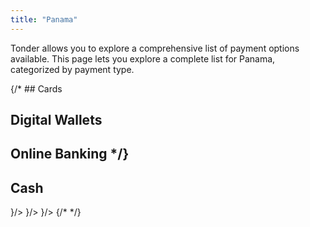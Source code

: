 ```yaml
---
title: "Panama"
---
```


Tonder allows you to explore a comprehensive list of payment options available. This page lets you explore a complete list for Panama, categorized by payment type. 

{/* ## Cards

## Digital Wallets

## Online Banking */}

## Cash

<CardGroup cols={4}>
  <Card title="WU" icon={
    <svg xmlns="http://www.w3.org/2000/svg" width="48" height="32" viewBox="0 0 48 32" fill="none"><path d="M0 3C0 1.34315 1.34315 0 3 0H45C46.6569 0 48 1.34315 48 3V29C48 30.6569 46.6569 32 45 32H3C1.34315 32 0 30.6569 0 29V3Z" fill="black"/><path fill-rule="evenodd" clip-rule="evenodd" d="M45 1H3C1.89543 1 1 1.89543 1 3V29C1 30.1046 1.89543 31 3 31H45C46.1046 31 47 30.1046 47 29V3C47 1.89543 46.1046 1 45 1ZM3 0C1.34315 0 0 1.34315 0 3V29C0 30.6569 1.34315 32 3 32H45C46.6569 32 48 30.6569 48 29V3C48 1.34315 46.6569 0 45 0H3Z" fill="white" fill-opacity="0.1"/><path d="M21.9841 10.005C22.7719 12.4406 23.5488 14.8435 24.3257 17.2461C24.3453 17.2478 24.3645 17.249 24.3841 17.2507C25.0233 14.8486 25.6621 12.4465 26.3056 10.027H28.8781C28.8524 10.1438 28.835 10.245 28.8076 10.3432C27.7766 14.024 26.7448 17.7049 25.713 21.3853C25.6561 21.5888 25.5144 21.6908 25.2878 21.6913C24.7104 21.6918 24.1331 21.6918 23.5558 21.6913C23.2224 21.6913 23.2216 21.6905 23.124 21.3862C22.3859 19.0806 21.6482 16.7749 20.9096 14.4693C20.8748 14.3597 20.8351 14.2518 20.7724 14.0698C20.7135 14.2382 20.6752 14.3407 20.6421 14.4448C19.9062 16.7411 19.1711 19.0374 18.4356 21.3333C18.4208 21.3794 18.4068 21.426 18.3907 21.4712C18.314 21.6854 18.314 21.6892 18.0739 21.6901C17.467 21.6926 16.8596 21.6913 16.2526 21.6909C15.9332 21.6905 15.9315 21.6897 15.8483 21.3946C15.4639 20.0351 15.0814 18.6746 14.6971 17.3151C14.0518 15.0336 13.4056 12.7525 12.7607 10.4706C12.7219 10.3335 12.6927 10.1934 12.6596 10.0562C12.8984 9.99442 14.7899 9.97791 15.2531 10.0329C15.9045 12.4088 16.5602 14.8012 17.216 17.1936C17.2339 17.1948 17.2513 17.1957 17.2692 17.197C17.3105 17.0734 17.3528 16.9498 17.3925 16.8257C18.0866 14.6585 18.7802 12.4913 19.4739 10.3242C19.4857 10.2873 19.5001 10.2509 19.5079 10.2133C19.5397 10.0537 19.6343 9.99823 19.8038 10.0016C20.3014 10.0113 20.7989 10.005 21.2965 10.005C21.5144 10.005 21.7318 10.005 21.9841 10.005Z" fill="#FFDD00"/><path d="M30.3709 10.0181H31.4441C31.452 10.1493 31.465 10.2704 31.4655 10.3915C31.4668 12.6251 31.4646 14.8583 31.4694 17.092C31.4698 17.3324 31.4868 17.5771 31.5365 17.812C31.7313 18.7352 32.3452 19.3015 33.3147 19.4467C33.7683 19.5144 34.2266 19.5127 34.6802 19.4154C35.5987 19.2181 36.1852 18.6188 36.3216 17.7189C36.3547 17.5 36.3708 17.2765 36.3713 17.0552C36.3748 14.841 36.3735 12.6268 36.3735 10.413C36.3735 10.2903 36.3735 10.168 36.3735 10.0257H38.9721C38.9821 10.1248 39.0009 10.2255 39.0004 10.3267C38.9987 12.6666 38.9969 15.0061 38.9904 17.346C38.9887 18.041 38.8453 18.7119 38.5468 19.343C37.8283 20.8604 36.5634 21.666 34.9007 21.9203C33.9861 22.0604 33.0724 22.0249 32.1835 21.7561C30.3064 21.1885 29.2197 19.9373 28.9252 18.0647C28.8267 17.4391 28.8747 16.7927 28.8424 16.1561C28.8176 15.6672 28.8977 15.1991 29.0337 14.7292C29.459 13.2604 29.8651 11.7866 30.279 10.3148C30.3051 10.2226 30.3361 10.1316 30.3709 10.0194V10.0181Z" fill="#FFDD00"/><path d="M8 10.0071H8.74944C8.87973 10.0071 8.90805 10.0998 8.9355 10.1967C9.03049 10.532 9.12765 10.8668 9.22264 11.202C10.1743 14.5637 11.1259 17.9258 12.0766 21.288C12.1102 21.4061 12.1359 21.5263 12.176 21.6888C11.8958 21.6888 11.6596 21.6892 11.423 21.6888C11.2936 21.6888 11.264 21.5957 11.2366 21.4988C11.1603 21.2287 11.0823 20.9591 11.0061 20.689C10.034 17.252 9.06142 13.8158 8.08976 10.3788C8.05882 10.27 8.03617 10.1586 8 10.0071Z" fill="white"/><path d="M10.3268 10.0211H11.2091C12.3032 13.889 13.3982 17.7586 14.4975 21.6452C14.2143 21.7239 13.9577 21.6935 13.7062 21.6761C13.6522 21.6723 13.5838 21.5614 13.5616 21.4882C13.4208 21.0251 13.2906 20.5591 13.159 20.0935C12.2448 16.8617 11.3315 13.63 10.4187 10.3978C10.3878 10.2878 10.3642 10.176 10.3268 10.0211Z" fill="white"/></svg>
  }/>
  <Card title="AMPM" icon={
    <svg xmlns="http://www.w3.org/2000/svg" width="48" height="32" viewBox="0 0 150 100" fill="none"><rect width="150" height="100" rx="7" fill="#FF7515"/><path fill-rule="evenodd" clip-rule="evenodd" d="M23.9473 34.1472C23.9473 34.2283 24.0301 34.5676 24.1312 34.9013C24.2604 35.3271 24.3167 35.9413 24.32 36.9603C24.3245 38.2874 24.3003 38.466 24.04 39.0341C23.706 39.7629 23.1785 40.2365 22.3631 40.54C21.4408 40.8833 19.3413 40.82 17.3229 40.3881C16.4656 40.2047 15.7521 40.0659 15.7373 40.0798C15.7225 40.0936 16.0333 40.4647 16.428 40.9045C18.0227 42.6811 18.8233 44.0359 18.9086 45.1025C18.9468 45.5791 18.9159 45.8923 18.8118 46.0842C18.2312 47.1543 16.0808 47.9266 13.0253 48.1623C12.4497 48.2067 11.9884 48.287 12.0002 48.3408C12.012 48.3945 12.4629 48.6466 13.0022 48.9007C15.118 49.8976 16.323 50.8262 16.7809 51.8127C17.1001 52.5007 17.1333 53.5799 16.8601 54.395C16.5605 55.2888 15.6362 56.6387 14.6787 57.5806C14.1062 58.1438 14.1499 58.2625 14.8367 58.0106C16.0978 57.5481 18.2869 57.4712 19.1086 57.8604C20.6758 58.6028 21.068 59.9365 20.3909 62.2228C20.2108 62.8314 19.986 63.4789 19.8914 63.6617C19.7938 63.85 19.7659 64.0097 19.8268 64.0304C19.8859 64.0504 20.3988 63.8925 20.9666 63.6794C22.7514 63.0096 24.5916 62.8655 25.3816 63.3338C25.8894 63.6347 26.4873 65.2333 26.5057 66.3399C26.5089 66.5242 26.5559 66.7456 26.6103 66.8318C26.7241 67.0121 26.6744 67.0448 28.3058 65.7138C29.5393 64.7073 31.386 63.2848 32.8504 62.2131C33.0973 62.0324 33.2994 61.8439 33.2994 61.7942C33.2994 61.7446 33.073 61.704 32.7965 61.704C32.0462 61.704 30.2387 61.2814 29.2913 60.8843C26.0095 59.5093 23.6806 56.9527 22.5881 53.526C22.227 52.393 22.2217 52.346 22.2268 50.3096C22.232 48.279 22.2384 48.2235 22.599 47.1259C23.2066 45.2771 23.9948 43.9873 25.3311 42.6558C26.2905 41.6998 27.192 41.034 28.2477 40.5017C29.6965 39.7711 31.5751 39.2503 32.7617 39.2503C33.5352 39.2503 33.413 39.0287 32.5125 38.7981C29.521 38.0324 26.482 36.4422 24.7987 34.7616C24.3789 34.3427 24.0158 34 23.9915 34C23.9671 34 23.9473 34.0662 23.9473 34.1472ZM121.299 38.3456C121.171 38.4019 121.004 38.5989 120.928 38.7832C120.737 39.2459 120.905 39.5176 121.6 39.8709C123.913 41.0471 125.947 43.3434 126.988 45.9546C128.449 49.618 127.584 54.1521 124.827 57.2894C124.001 58.2291 122.379 59.4775 121.451 59.8869C120.872 60.1426 120.903 61.0157 121.503 61.3267C121.801 61.4817 122.071 61.5006 123.143 61.4426C125.836 61.2964 128.169 60.5131 130.308 59.036C130.992 58.5642 132.544 57.0825 132.939 56.5248C134.244 54.6832 134.832 53.2918 135.174 51.2312C135.414 49.7832 135.415 49.7272 135.229 48.6619C134.922 46.9002 134.741 46.2968 134.159 45.1024C132.966 42.6504 131.083 40.7764 128.583 39.5534C126.755 38.6587 125.442 38.347 123.258 38.289C122.308 38.2638 121.427 38.2893 121.299 38.3456ZM133.055 38.9152C133.055 39.0627 133.129 39.1386 133.273 39.1386C133.471 39.1386 133.495 39.2306 133.524 40.1161C133.555 41.0757 133.561 41.0936 133.834 41.0936C134.108 41.0936 134.113 41.0772 134.145 40.09C134.169 39.3529 134.221 39.0621 134.34 38.9952C134.682 38.8034 134.475 38.6918 133.779 38.6918C133.129 38.6918 133.055 38.7147 133.055 38.9152ZM135.009 38.8314C134.902 39.1785 134.839 41.0263 134.933 41.0843C135.056 41.1609 135.17 40.8959 135.17 40.5324C135.17 40.0812 135.344 40.1339 135.6 40.6628C135.801 41.0777 135.874 41.1466 136.003 41.0394C136.09 40.9672 136.22 40.7237 136.291 40.4981C136.484 39.8935 136.618 39.8108 136.618 40.2966C136.618 40.7565 136.796 41.1901 136.947 41.0967C137.037 41.0404 137.01 40.199 136.883 39.1599C136.833 38.7431 136.792 38.683 136.582 38.713C136.388 38.7407 136.285 38.9139 136.068 39.5822L135.796 40.4168L135.573 39.5543C135.435 39.0201 135.293 38.6918 135.201 38.6918C135.119 38.6918 135.033 38.7547 135.009 38.8314ZM97.999 42.1791C97.1173 42.6078 97.1496 42.316 97.1496 49.8627V56.5095L97.428 57.0122C97.9362 57.93 99.1461 58.2663 100.208 57.785C101.344 57.2698 101.477 56.6497 101.314 52.6386C101.157 48.7763 101.243 47.8664 101.889 46.6218C102.271 45.8848 102.414 45.7175 102.875 45.4655C103.333 45.2155 103.552 45.1709 104.323 45.1709C105.505 45.1709 105.8 45.3235 106.165 46.1253L106.446 46.7415V51.1379C106.446 55.9959 106.477 56.2571 107.148 57.0739C108.169 58.3167 110.277 57.8953 110.662 56.3713C110.721 56.14 110.796 54.1664 110.829 51.9852C110.902 47.1501 110.97 46.6867 111.7 46.0156C112.714 45.084 113 44.9429 113.849 44.9526C114.427 44.9591 114.815 45.1424 115.176 45.5799C115.796 46.3308 115.798 46.3542 115.798 51.2415C115.798 56.2333 115.817 56.3893 116.499 57.1089C116.695 57.3161 117.017 57.5551 117.214 57.6399C117.966 57.9637 119.124 57.7548 119.598 57.2099C120.137 56.5901 120.14 56.5516 120.14 51.2274C120.14 48.0937 120.095 45.971 120.019 45.5597C119.818 44.47 119.196 43.4314 118.408 42.8712C117.104 41.9433 114.954 41.6664 113.143 42.1928C112.199 42.4671 111.666 42.7813 110.761 43.5967L110.215 44.0892L109.639 43.4983C108.842 42.6819 108.42 42.4269 107.422 42.1609C105.203 41.569 102.869 42.1599 101.537 43.651L101.137 44.0985L101.056 43.769C100.872 43.0189 100.522 42.5128 99.9864 42.2203C99.3352 41.8646 98.674 41.8509 97.999 42.1791ZM79.3956 42.3432C79.1834 42.4546 78.9078 42.7217 78.7832 42.9368C78.5603 43.3217 78.5568 43.4768 78.5568 52.9348V62.5418L78.8673 63.0717C79.2536 63.7313 79.6395 63.9381 80.4831 63.9381C80.9805 63.9381 81.2307 63.8769 81.5125 63.6865C82.3609 63.1127 82.5038 62.3564 82.5069 58.4248L82.5092 55.6484L83.0937 56.2106C84.1797 57.2553 84.6028 57.5023 85.8355 57.8115C87.4416 58.2144 89.1675 57.9875 90.7599 57.1642C92.1537 56.4436 93.0928 55.1948 93.8483 53.0574C94.2462 51.9316 94.247 51.9257 94.2459 50.0303L94.2448 48.1313L93.8356 46.9783C93.1698 45.102 92.2853 43.8909 90.9138 42.9772C90.1221 42.4498 89.4593 42.2658 88.0759 42.1893C85.5487 42.0497 83.7966 42.7682 82.5763 44.4448C82.3785 44.7167 82.3251 44.6034 82.2575 43.767C82.2062 43.1321 81.8798 42.5958 81.412 42.3779C80.8882 42.1338 79.8292 42.1157 79.3956 42.3432ZM34.1667 42.3839C33.1972 42.5189 31.4157 43.092 30.5853 43.5363C28.6914 44.5493 27.8287 47.1818 29.1369 47.9563C29.5934 48.2265 30.9788 48.2883 31.1812 48.0475C31.5197 47.6449 32.0747 46.8477 32.0747 46.7643C32.0747 46.5654 32.9295 45.8437 33.4107 45.6363C34.0515 45.3603 36.3007 45.2126 36.9978 45.401C37.8501 45.6312 38.4208 46.5143 38.4208 47.6028V48.0536L37.6692 48.278C36.8343 48.5275 34.9146 48.9697 32.9654 49.3618C31.551 49.6463 30.1512 50.1458 29.5005 50.5982C28.9817 50.959 28.2189 51.9525 28.0146 52.5336C27.2643 54.6674 28.2545 56.8292 30.4579 57.8677C31.2952 58.2624 31.4214 58.2891 32.6601 58.3335C34.6998 58.4064 35.7491 58.1148 37.9078 56.8753C38.8533 56.3324 38.9136 56.3132 39.0259 56.5172C39.1792 56.7961 40.2878 57.9261 40.6444 58.1668C40.9688 58.3858 41.9263 58.4108 42.271 58.2091C43.3892 57.555 43.5299 57.038 43.0264 55.4329C42.7424 54.5277 42.7307 54.3787 42.6505 50.6447C42.5597 46.4279 42.5061 46.0359 41.8628 44.8922C41.3146 43.9177 40.5285 43.2202 39.6009 42.8852C39.1661 42.7281 38.5558 42.5527 38.2446 42.4954C37.3656 42.3334 34.995 42.2686 34.1667 42.3839ZM46.9177 42.3895C46.7228 42.446 46.3885 42.6974 46.1747 42.948C45.647 43.5666 45.6325 43.7967 45.679 50.8123C45.7166 56.5112 45.7219 56.6308 45.96 57.1269C46.3886 58.0202 46.9134 58.3527 47.895 58.3527C48.7348 58.3527 49.1459 58.1265 49.627 57.3993C50.1138 56.6637 50.0951 56.9452 50.0021 51.7618C49.9402 48.3082 50.0358 47.484 50.5946 46.6524C51.1039 45.8948 51.7933 45.568 52.8856 45.5666C55.0175 45.5638 55.1209 45.8666 55.1209 52.1107C55.1209 54.7886 55.1648 56.4178 55.2455 56.7395C55.7427 58.7209 58.9112 58.6888 59.3367 56.6981C59.4169 56.3229 59.4634 54.6936 59.4643 52.2311C59.466 47.4034 59.5507 46.9768 60.6886 46.0743C61.3944 45.5147 61.8815 45.3572 62.7196 45.418C63.3536 45.4641 63.4158 45.4949 63.8123 45.9612C64.0436 46.2331 64.2671 46.6064 64.309 46.7907C64.3509 46.9751 64.4174 49.2874 64.457 51.9294L64.5287 56.7329L64.8277 57.1941C65.2914 57.9094 65.8251 58.1863 66.7252 58.1788C67.3766 58.1735 67.5348 58.1286 67.9384 57.8353C68.2469 57.611 68.4809 57.3137 68.6366 56.9479C68.8628 56.4162 68.8706 56.2328 68.8676 51.4825C68.8645 46.718 68.8567 46.5404 68.6128 45.6878C68.311 44.6328 68.1782 44.3653 67.6525 43.7534C67.1387 43.1552 66.0363 42.6258 64.8627 42.4135C62.849 42.0492 60.9163 42.5777 59.491 43.8824L58.7953 44.5191L58.2151 43.882C57.5149 43.1134 57.0128 42.7813 56.2197 42.5622C54.0527 41.9635 51.6975 42.5003 50.2398 43.9249C49.9158 44.2416 49.6355 44.5007 49.6169 44.5007C49.5984 44.5007 49.5249 44.2034 49.4537 43.84C49.2889 43.0001 48.8686 42.5526 48.0864 42.3842C47.4597 42.2494 47.3992 42.2496 46.9177 42.3895ZM73.1796 45.2881C72.5612 45.5371 72.1724 45.9583 72.0554 46.5057C71.7249 48.0519 73.1513 49.0791 74.5706 48.317C75.4274 47.8569 75.6251 46.6368 74.9646 45.8862C74.4157 45.2628 73.7755 45.0482 73.1796 45.2881ZM87.9235 45.5018C88.6317 45.9093 89.1893 46.5519 89.6294 47.4676C90.0964 48.439 90.23 49.1677 90.1595 50.3599C89.9451 53.9886 87.2636 56.0291 84.78 54.4534C83.8959 53.8927 83.335 53.1852 82.9817 52.1856C82.7369 51.493 82.6932 51.1781 82.6904 50.0862C82.6861 48.4009 82.9455 47.5123 83.7451 46.473C84.5191 45.4671 85.1076 45.1802 86.4059 45.1761C87.2527 45.1734 87.4123 45.2076 87.9235 45.5018ZM38.3007 53.0419C38.1795 53.7635 38.1284 53.8603 37.5886 54.389C36.5031 55.4524 34.9976 55.949 33.689 55.6752C33.1354 55.5595 32.941 55.4522 32.5531 55.0485C31.7056 54.1667 31.6821 53.1882 32.4897 52.4155C33.0012 51.9261 33.542 51.7241 35.1374 51.426C35.8115 51.3 36.8135 51.0514 37.3641 50.8736L38.3651 50.5503L38.3982 51.4074C38.4164 51.8788 38.3725 52.6144 38.3007 53.0419ZM73.1014 53.93C72.0385 54.4022 71.69 55.5573 72.3196 56.5213C72.5418 56.8617 73.2973 57.2297 73.7808 57.2331C74.1771 57.2359 74.7562 56.8765 75.0952 56.4175C75.4449 55.944 75.4213 55.0079 75.0498 54.6085C74.3962 53.906 73.7007 53.6638 73.1014 53.93Z" fill="white"/></svg>
  }/>
  <Card title="Jumbo Market" icon={
    <svg xmlns="http://www.w3.org/2000/svg" width="48" height="32" viewBox="0 0 150 100" fill="none"><rect width="150" height="100" rx="7" fill="white"/><path fill-rule="evenodd" clip-rule="evenodd" d="M118.216 26.0887C115.354 26.4479 112.971 27.6103 110.943 29.6367C109.927 30.6527 109.276 31.5549 108.644 32.8275C107.498 35.1319 106.999 37.8023 107.179 40.6638C107.38 43.8445 108.187 46.2879 109.734 48.402C109.931 48.6707 110.085 48.8982 110.076 48.9074C110.067 48.9166 109.668 48.8807 109.19 48.8276C108.711 48.7746 107.765 48.6986 107.086 48.6588C106.408 48.619 105.846 48.5796 105.838 48.5713C105.83 48.5629 105.927 48.3088 106.054 48.0066C106.904 45.989 106.939 43.6682 106.145 41.9689C105.382 40.3343 104.061 39.2225 102.027 38.5028C101.707 38.3896 101.436 38.2882 101.426 38.2776C101.415 38.2669 101.61 38.1222 101.859 37.9559C102.493 37.5325 103.172 36.8699 103.545 36.3101C104.061 35.5362 104.289 34.8099 104.406 33.5651C104.526 32.2982 104.344 31.2918 103.796 30.1915C102.879 28.3524 101.371 27.255 99.0716 26.754C98.4942 26.6282 98.1971 26.6181 94.3936 26.5936C90.8588 26.571 90.2748 26.581 89.8899 26.6706C88.6906 26.9498 87.8283 27.8005 87.4766 29.0513C87.3635 29.4539 87.3576 29.9804 87.3576 39.704V49.9331L87.5035 50.3986C87.5837 50.6546 87.7523 51.0179 87.8783 51.2059C88.0043 51.3938 88.0993 51.5526 88.0895 51.5588C88.0795 51.5649 87.6188 51.8411 87.0656 52.1726C85.0613 53.3732 83.5875 54.5017 82.1622 55.9272C79.9976 58.092 78.8743 60.1197 78.5259 62.4905C78.2263 64.5295 78.8254 67.2313 79.8639 68.5244C80.0465 68.7517 80.1864 68.9453 80.175 68.9546C79.8 69.2574 78.0913 70.1664 77.0065 70.64C76.1297 71.0228 74.5891 71.5712 73.859 71.7602C73.6092 71.825 73.3812 71.8984 73.3524 71.9234C73.2949 71.9734 73.9475 73.4862 74.0265 73.4862C74.0534 73.4862 74.3953 73.3711 74.7865 73.2304C76.6804 72.5493 78.5623 71.6778 80.3358 70.6608L81.2964 70.1099L81.9907 70.5804C84.7817 72.4717 88.1689 73.6504 91.6646 73.9468C93.2707 74.083 95.8093 73.9474 97.0597 73.6586L97.4167 73.5762L97.1246 73.4258C96.1233 72.9102 94.7896 71.9713 94.03 71.2471L93.5878 70.8255L94.2491 71.0114C96.7347 71.7099 99.8288 71.7785 102.706 71.1989C104.446 70.8482 105.564 70.4316 108.692 68.9672C111.388 67.7048 111.963 67.4443 113.329 66.8659C117.719 65.0077 121.463 63.9899 124.949 63.7074C126.256 63.6015 128.429 63.6646 129.6 63.8426C131.278 64.0978 133.298 64.7036 134.52 65.318C134.76 65.4386 134.974 65.5374 134.995 65.5374C135.072 65.5374 134.151 64.2504 133.433 63.3548C131.688 61.1782 129.749 59.3079 127.71 57.8346C125.391 56.1581 122.643 54.9312 120.202 54.4823C119.508 54.3545 119.487 54.3822 120.763 53.7456C121.361 53.4474 121.767 53.2865 121.996 53.257C122.62 53.1768 123.806 52.8902 124.471 52.6589C127.159 51.7242 129.445 49.8195 130.88 47.3182C132.518 44.4643 133.178 40.3927 132.583 36.8046C131.607 30.9105 127.392 26.7542 121.719 26.0915C120.684 25.9706 119.167 25.9694 118.216 26.0887ZM24.7319 26.1462C23.748 26.3914 23.0297 27.1231 22.6476 28.2695C22.5349 28.6077 22.5263 29.0945 22.4938 36.9349C22.4614 44.7403 22.4521 45.2716 22.3389 45.7307C22.1681 46.4239 21.946 46.8596 21.6139 47.1531C21.2551 47.4702 20.8721 47.5834 20.3111 47.5382C19.9427 47.5085 19.7402 47.4319 18.836 46.9805C17.6075 46.3672 17.14 46.2261 16.4757 46.2678C15.3986 46.3355 14.3841 47.2254 14.0797 48.3694C13.9133 48.9947 14.0159 49.9631 14.3093 50.5378C14.8792 51.6539 16.4228 52.5075 18.7001 52.9657C19.578 53.1424 21.3523 53.2101 22.1858 53.0988C23.9744 52.8598 25.5485 52.1344 26.5041 51.1089C27.686 49.8405 28.1843 48.5249 28.3932 46.1216C28.4313 45.6844 28.4662 41.8859 28.4771 37.0001L28.496 28.6278L28.3509 28.1997C28.1716 27.6704 27.7962 27.0797 27.4278 26.7472C26.7724 26.1558 25.6752 25.9112 24.7319 26.1462ZM33.201 26.1287C32.0859 26.3137 31.1207 27.297 30.8757 28.4975C30.7781 28.9763 30.6997 42.6203 30.7892 43.5519C31.0985 46.7689 32.6681 49.4138 35.3357 51.2127C39.0966 53.7488 44.2602 53.8893 48.1582 51.5614C49.1324 50.9796 49.6853 50.5379 50.5043 49.6875C52.0932 48.0373 52.7945 46.5879 53.1597 44.1996C53.2837 43.3887 53.4001 36.4264 53.3673 31.7878C53.3477 29.011 53.3333 28.6562 53.2277 28.3347C53.0362 27.752 52.8067 27.3548 52.4358 26.9644C51.8849 26.3846 51.2434 26.1234 50.3663 26.1218C49.224 26.1198 48.3603 26.643 47.8171 27.6661C47.4215 28.4113 47.4298 28.2588 47.3889 35.5667C47.365 39.831 47.326 42.4216 47.2809 42.7336C47.161 43.5639 46.9644 44.2388 46.6551 44.8816C46.4008 45.4103 46.2739 45.5826 45.7665 46.0869C45.0872 46.7622 44.4997 47.1101 43.5521 47.3982C43.0371 47.5549 42.8606 47.576 42.0595 47.577C41.0105 47.5783 40.495 47.4666 39.6074 47.0458C37.9191 46.2453 37.0132 44.8442 36.7667 42.6526C36.713 42.1754 36.6982 40.1023 36.7147 35.4038C36.74 28.2421 36.7522 28.5168 36.3716 27.7028C35.9715 26.8469 35.2099 26.2644 34.3043 26.1217C33.8223 26.0458 33.6961 26.0466 33.201 26.1287ZM61.1926 26.191C59.7467 26.4333 58.6401 27.4022 58.2232 28.7907C58.164 28.9878 57.37 33.6642 56.4588 39.1827C54.9051 48.5929 54.8045 49.2517 54.8416 49.7847C54.9723 51.6677 55.7725 52.803 57.0644 52.9384C57.5192 52.9862 58.2485 52.8804 58.7414 52.6953C59.5449 52.3934 60.2887 51.6058 60.5756 50.7529C60.6555 50.5152 61.1306 47.6902 61.7302 43.8864C62.2905 40.3319 62.7673 37.4022 62.7897 37.376C62.8121 37.3498 63.7729 40.3111 64.9249 43.9566C66.2385 48.1135 67.1135 50.779 67.2719 51.1059C67.9198 52.4428 68.7881 52.9912 70.2572 52.9912C71.4266 52.9912 72.2587 52.6047 72.7754 51.8216C73.1363 51.2745 73.4499 50.3189 75.4242 43.7475C77.0145 38.4546 77.37 37.3356 77.4115 37.4928C77.4393 37.5981 77.928 40.5575 78.4974 44.0693C79.0669 47.5811 79.581 50.6156 79.6398 50.8127C80.0966 52.3424 81.018 52.9605 82.8558 52.9706C83.533 52.9742 83.597 52.9629 83.9869 52.7702C84.8222 52.3574 85.2252 51.547 85.3793 49.9711L85.4467 49.2816L83.692 39.1176C82.7268 33.5274 81.892 28.8162 81.8368 28.6482C81.3784 27.2545 79.7329 26.1895 78.0318 26.1857C76.915 26.1832 76.1515 26.5112 75.3116 27.3544C74.4292 28.2404 74.428 28.2434 72.1034 35.6792C71.003 39.1991 70.0968 42.0724 70.0896 42.0642C70.0824 42.0562 69.0941 39.0003 67.8933 35.2735C66.6926 31.5467 65.624 28.319 65.5186 28.1006C65.4133 27.8823 65.2098 27.57 65.0666 27.4066C64.256 26.4821 62.5847 25.9577 61.1926 26.191ZM96.9782 31.938C97.7469 32.1602 98.3594 32.5963 98.639 33.1205C98.7562 33.3404 98.7795 33.492 98.7795 34.0356C98.7795 34.605 98.7577 34.7338 98.6069 35.0569C98.3653 35.5743 97.9664 35.9835 97.4587 36.2345L97.0305 36.4463L93.2957 36.4862V34.1804C93.2957 32.9123 93.3176 31.852 93.3444 31.8244C93.4347 31.7311 96.605 31.8302 96.9782 31.938ZM121.656 32.2452C124.441 32.9697 126.194 35.3948 126.455 38.8836C126.663 41.6609 125.814 44.3127 124.258 45.7442C123.228 46.692 122.116 47.1312 120.552 47.2072C119.56 47.2554 118.781 47.1607 117.99 46.8958C117.286 46.6596 116.863 46.4234 116.231 45.9128C114.408 44.4405 113.345 41.4656 113.598 38.5458C113.726 37.0806 114 36.1158 114.586 35.0705C114.983 34.3622 116.042 33.2987 116.746 32.9008C117.299 32.5884 118.297 32.2199 118.865 32.1188C119.473 32.0106 121.024 32.0808 121.656 32.2452ZM98.5358 41.9684C99.3478 42.211 99.8487 42.5823 100.155 43.1685C100.438 43.7098 100.522 44.1419 100.481 44.843C100.422 45.8471 100.166 46.4023 99.5423 46.8798C98.8599 47.4024 98.1881 47.4917 95.3238 47.441L93.2957 47.405V41.8107L95.7456 41.8387C97.7155 41.8612 98.2621 41.8866 98.5358 41.9684ZM84.6259 58.3016C84.884 58.4618 84.9743 58.6888 84.8834 58.9497C84.8086 59.1648 84.5681 59.2008 84.1858 59.0543C83.791 58.9029 83.4929 58.9444 83.3685 59.168C83.2938 59.3022 83.2866 59.3752 83.3395 59.4612C83.4116 59.5788 83.4896 59.6224 84.3552 60.0298C84.772 60.226 84.8849 60.3136 85.0204 60.5457C85.3859 61.1718 85.0766 62.0916 84.3772 62.4579C84.0889 62.6089 83.4821 62.5949 82.9446 62.4248C82.2683 62.2108 82.2861 62.234 82.4199 61.7374L82.534 61.3144L82.975 61.497C83.2176 61.5974 83.5049 61.6992 83.6136 61.7232C84.0138 61.8114 84.4365 61.4042 84.2869 61.0745C84.2226 60.9329 84.0857 60.8534 83.2964 60.4993C82.7093 60.236 82.5284 60.0206 82.4794 59.5265C82.4507 59.2368 82.4739 59.1308 82.6324 58.8288C82.7852 58.5376 82.8839 58.4385 83.174 58.285C83.4881 58.1187 83.578 58.1007 83.9606 58.127C84.2534 58.1472 84.4676 58.2034 84.6259 58.3016ZM86.3193 61.3126L86.5617 61.5356C86.7545 61.7129 86.8581 61.7585 87.0679 61.7585C87.412 61.7585 87.6846 61.6119 87.827 61.3502C87.9244 61.1713 87.9449 60.9284 87.9627 59.7387C87.9801 58.5733 88.0009 58.3188 88.0863 58.2239C88.2158 58.0801 88.4795 58.0771 88.6342 58.2177C88.7427 58.3163 88.7529 58.4548 88.7523 59.8303C88.7517 61.2743 88.7455 61.3483 88.5984 61.6654C87.9936 62.9695 86.0037 62.8658 85.5423 61.5062C85.4643 61.2763 85.4432 60.8833 85.4432 59.662V58.1099H86.2804L86.3193 61.3126ZM96.6595 58.2104C97.0259 58.3197 97.4011 58.6094 97.5498 58.8982C97.6028 59.0011 97.6438 59.2603 97.6438 59.4922C97.6438 60.0512 97.5024 60.3089 97.0745 60.5296L96.7412 60.7016L97.2899 61.4367C97.5916 61.841 97.8385 62.1754 97.8385 62.1798C97.8385 62.2378 97.177 62.6706 97.1316 62.6424C97.0972 62.6211 96.7822 62.1878 96.4317 61.6796L95.7943 60.7556L95.7758 61.5321C95.7595 62.2214 95.7418 62.3253 95.6185 62.457C95.4394 62.6484 95.276 62.645 95.0775 62.4455L94.9181 62.2856V58.1819L95.2588 58.1579C96.0334 58.1035 96.3395 58.115 96.6595 58.2104ZM99.6798 58.2585C99.7915 58.3708 99.9046 58.7167 100.142 59.6725C100.369 60.5856 100.471 60.9025 100.509 60.8107C100.538 60.7407 100.68 60.2029 100.825 59.6157C101.172 58.2144 101.229 58.1099 101.645 58.1099C101.857 58.1099 102.037 58.211 102.128 58.3827C102.22 58.5545 102.773 62.3606 102.715 62.4208C102.692 62.4446 102.505 62.4846 102.3 62.5097C102.006 62.5457 101.927 62.5365 101.926 62.4664C101.926 62.4175 101.853 61.7911 101.764 61.0744C101.676 60.3577 101.602 59.7273 101.601 59.6736C101.595 59.4525 101.481 59.8088 101.176 60.9957L100.861 62.22L100.085 62.182L99.7627 60.9278C99.5853 60.238 99.4211 59.6736 99.3979 59.6736C99.3747 59.6736 99.2855 60.2673 99.1997 60.9929C99.0624 62.1547 99.0264 62.3298 98.8984 62.4589C98.8184 62.5395 98.7118 62.6055 98.6614 62.6055C98.5047 62.6055 98.2279 62.3424 98.228 62.1935C98.228 62.1155 98.3448 61.267 98.4875 60.3081C98.6303 59.3491 98.7471 58.5342 98.7471 58.4971C98.7471 58.46 98.8188 58.3578 98.9064 58.2698C99.1178 58.0576 99.4744 58.0524 99.6798 58.2585ZM107.303 58.2104C107.669 58.3197 108.044 58.6094 108.193 58.8982C108.246 59.0011 108.287 59.2603 108.287 59.4922C108.287 60.0512 108.146 60.3089 107.718 60.5296L107.384 60.7016L107.933 61.4367C108.235 61.841 108.482 62.1754 108.482 62.1798C108.482 62.2378 107.82 62.6706 107.775 62.6424C107.74 62.6211 107.425 62.1878 107.075 61.6796L106.437 60.7556L106.419 61.5321C106.403 62.2214 106.385 62.3253 106.262 62.457C106.083 62.6484 105.919 62.645 105.721 62.4455L105.561 62.2856V58.1819L105.902 58.1579C106.677 58.1035 106.983 58.115 107.303 58.2104ZM111.169 58.3321C111.374 58.4327 111.556 58.5537 111.574 58.6009C111.592 58.6481 111.547 58.8226 111.474 58.9886L111.341 59.2904L111.044 59.1157C110.801 58.9725 110.69 58.9464 110.434 58.9711C109.796 59.0326 109.421 59.5488 109.425 60.3577C109.431 61.4256 110.089 61.9487 110.939 61.5616C111.443 61.3317 111.662 61.4128 111.662 61.8299C111.662 62.1616 111.348 62.4367 110.851 62.5401C109.755 62.7686 108.831 62.0398 108.611 60.7734C108.52 60.2516 108.606 59.6567 108.84 59.1757C109.029 58.7874 109.533 58.2978 109.856 58.1891C110.212 58.0691 110.753 58.1281 111.169 58.3321ZM114.056 58.2891C114.213 58.4375 114.352 58.7925 114.868 60.3577C115.21 61.3969 115.491 62.283 115.491 62.3268C115.491 62.4138 114.813 62.636 114.722 62.579C114.69 62.5597 114.616 62.3672 114.555 62.1512L114.445 61.7585H112.912L112.797 62.0604C112.663 62.4127 112.492 62.6055 112.313 62.6055C112.15 62.6055 111.921 62.3603 111.921 62.186C111.921 62.1121 112.189 61.2457 112.516 60.2606C112.978 58.8681 113.15 58.4295 113.29 58.2897C113.527 58.0512 113.804 58.0511 114.056 58.2891ZM121.825 58.2341C123.314 58.9131 123.377 61.5379 121.925 62.395C121.673 62.5437 121.549 62.5726 121.169 62.5714C120.426 62.569 119.911 62.2174 119.54 61.4584C119.367 61.1055 119.352 61.0163 119.352 60.3577C119.352 59.7083 119.369 59.6035 119.536 59.2419C119.739 58.801 120.059 58.4554 120.455 58.2502C120.798 58.0724 121.453 58.0647 121.825 58.2341ZM125.381 58.3016C125.639 58.4618 125.73 58.6888 125.639 58.9497C125.564 59.1648 125.323 59.2008 124.941 59.0543C124.546 58.9029 124.248 58.9444 124.124 59.168C124.049 59.3022 124.042 59.3752 124.095 59.4612C124.167 59.5788 124.245 59.6224 125.111 60.0298C125.527 60.226 125.64 60.3136 125.776 60.5457C126.141 61.1718 125.832 62.0916 125.133 62.4579C124.844 62.6089 124.237 62.5949 123.7 62.4248C123.024 62.2108 123.041 62.234 123.175 61.7374L123.289 61.3144L123.73 61.497C123.973 61.5974 124.26 61.6992 124.369 61.7232C124.769 61.8114 125.192 61.4042 125.042 61.0745C124.978 60.9329 124.841 60.8534 124.052 60.4993C123.465 60.236 123.284 60.0206 123.235 59.5265C123.206 59.2368 123.229 59.1308 123.388 58.8288C123.541 58.5376 123.639 58.4385 123.929 58.285C124.244 58.1187 124.333 58.1007 124.716 58.127C125.009 58.1472 125.223 58.2034 125.381 58.3016ZM91.0302 58.2476C91.9219 58.4396 92.3336 59.563 91.8311 60.4335C91.5911 60.849 91.2915 61.0012 90.6349 61.041L90.0833 61.0744L90.067 61.5956C90.058 61.8823 90.0356 62.1824 90.0172 62.2626C89.9723 62.4588 89.7051 62.6282 89.529 62.5721C89.2406 62.4802 89.2072 62.2266 89.2072 60.1317V58.175H89.9503C90.3591 58.175 90.8449 58.2077 91.0302 58.2476ZM94.3211 58.2532C94.3639 58.2962 94.399 58.437 94.399 58.566C94.399 58.9131 94.3176 58.9569 93.6721 58.9569H93.101V59.9342H93.5989C94.1638 59.9342 94.3341 60.027 94.3341 60.3352C94.3341 60.6657 94.1407 60.7812 93.5878 60.7812H93.101V61.6933H94.4639V62.5403H93.4904C92.6035 62.5403 92.5054 62.5287 92.3872 62.41C92.2629 62.2853 92.2574 62.1929 92.2574 60.2274V58.175H93.2503C93.9361 58.175 94.2673 58.1992 94.3211 58.2532ZM105.029 58.2532C105.072 58.2962 105.107 58.437 105.107 58.566C105.107 58.9131 105.026 58.9569 104.38 58.9569H103.809V59.9342H104.307C104.872 59.9342 105.042 60.027 105.042 60.3352C105.042 60.6657 104.849 60.7812 104.296 60.7812H103.809V61.6933H105.172V62.5403H104.198C103.311 62.5403 103.213 62.5287 103.095 62.41C102.971 62.2853 102.965 62.1929 102.965 60.2274V58.175H103.958C104.644 58.175 104.975 58.1992 105.029 58.2532ZM117.941 58.3423C118.616 58.6801 118.939 59.2469 118.982 60.1691C119.03 61.1954 118.706 61.9149 118.02 62.3055C117.685 62.4962 117.619 62.5091 116.865 62.5309C116.105 62.5528 116.057 62.5465 115.908 62.4055L115.75 62.257V58.175H116.678C117.545 58.175 117.629 58.1862 117.941 58.3423ZM120.897 58.9637C120.633 59.0402 120.329 59.4102 120.226 59.7791C120.103 60.2188 120.174 60.906 120.379 61.2565C120.662 61.7417 121.177 61.8917 121.597 61.6118C122.287 61.153 122.324 59.6946 121.661 59.1339C121.545 59.0366 121.412 58.9569 121.364 58.9569C121.316 58.9569 121.238 58.9449 121.191 58.9302C121.143 58.9156 121.011 58.9306 120.897 58.9637ZM90.0784 59.0438C90.0602 59.0916 90.0538 59.3774 90.0643 59.679L90.0833 60.2274L90.4825 60.227C90.9499 60.2266 91.1278 60.1086 91.1939 59.7551C91.2583 59.4105 91.0901 59.1116 90.7838 59.0263C90.4439 58.9315 90.1183 58.9396 90.0784 59.0438ZM95.7924 59.0359C95.7721 59.0891 95.7641 59.335 95.7749 59.5823L95.7943 60.0319L96.1277 60.0513C96.4036 60.0674 96.4927 60.0436 96.6436 59.9132C96.8719 59.7161 96.896 59.35 96.6942 59.1473C96.5202 58.9727 95.8484 58.8896 95.7924 59.0359ZM106.436 59.0359C106.415 59.0891 106.407 59.335 106.418 59.5823L106.437 60.0319L106.771 60.0513C107.047 60.0674 107.136 60.0436 107.287 59.9132C107.515 59.7161 107.539 59.35 107.337 59.1473C107.163 58.9727 106.492 58.8896 106.436 59.0359ZM116.594 61.6933H116.968C117.486 61.6933 117.747 61.54 117.979 61.0995C118.146 60.7815 118.161 60.7016 118.136 60.2472C118.09 59.4177 117.749 59.0439 116.973 58.9733L116.594 58.9388V61.6933ZM113.421 59.9831C113.3 60.4041 113.188 60.7853 113.171 60.8301C113.148 60.8911 113.274 60.9115 113.673 60.9115C114.073 60.9115 114.199 60.8911 114.176 60.8301C114.159 60.7853 114.046 60.4041 113.926 59.9831C113.806 59.562 113.692 59.2175 113.673 59.2175C113.655 59.2175 113.541 59.562 113.421 59.9831Z" fill="#EC6E23"/><path fill-rule="evenodd" clip-rule="evenodd" d="M105.512 48.8422C105.34 49.2069 104.643 50.0905 104.196 50.511C103.1 51.5432 101.799 52.2025 100.22 52.5264C99.7095 52.6311 99.2146 52.6412 94.9237 52.6344C90.7983 52.6278 90.1342 52.6133 89.7522 52.521C89.2191 52.3922 88.8019 52.1855 88.3509 51.8266L88.0103 51.5557L87.3173 51.9619C84.0743 53.8632 81.6164 56.0275 80.0977 58.3193C79.6378 59.0133 79.0755 60.1461 78.8505 60.8317C78.2347 62.7088 78.2465 64.7106 78.8848 66.646C79.2359 67.7104 79.4884 68.1911 79.9713 68.7136L80.1692 68.9277L79.8113 69.1581C78.4879 70.0101 76.7208 70.8274 74.8913 71.4337C74.2122 71.6588 73.5644 71.8688 73.4517 71.9005L73.2467 71.9582L73.5692 72.6747C73.7466 73.0688 73.9053 73.405 73.922 73.4217C73.9706 73.4706 75.0055 73.1167 76.0556 72.6921C77.3244 72.1791 78.6276 71.5515 79.8244 70.8774C80.3548 70.5786 80.892 70.2764 81.018 70.206L81.2472 70.0779L81.6664 70.389C82.7015 71.1572 84.4861 72.0971 85.9798 72.6608C88.4996 73.6117 91.4229 74.0987 93.9187 73.9833C94.792 73.9429 96.5091 73.7507 97.0293 73.635L97.2547 73.5849L96.77 73.3162C96.1014 72.9454 95.3336 72.4355 94.794 72.0037C94.1663 71.5013 93.4555 70.8691 93.485 70.8394C93.4984 70.8258 93.9006 70.9155 94.3787 71.0388C97.5518 71.8567 101.05 71.741 104.423 70.7066C105.303 70.4365 106.506 69.9239 108.832 68.8272C112.491 67.1016 114.507 66.2488 116.774 65.4675C122.192 63.6003 126.735 63.1511 130.877 64.0731C131.832 64.2856 133.122 64.7124 133.989 65.1027C134.364 65.2711 134.71 65.4263 134.76 65.4475C134.809 65.4686 134.703 65.2663 134.523 64.9978C133.07 62.8306 130.556 60.147 128.381 58.4393C125.765 56.3865 122.965 55.0423 120.168 54.4966C119.803 54.4254 119.494 54.3568 119.481 54.344C119.45 54.3125 120.197 53.896 120.916 53.5444C121.241 53.385 121.435 53.2755 121.346 53.301C121.02 53.3942 118.742 53.3505 117.948 53.2358C115.883 52.9371 113.887 52.1627 112.333 51.0572C111.994 50.8161 111.327 50.234 110.85 49.7637L109.983 48.9084L109.261 48.8326C107.977 48.6977 106.999 48.6307 106.299 48.6296L105.614 48.6286L105.512 48.8422ZM84.4251 58.1871C84.6526 58.2825 84.9061 58.5757 84.9061 58.7435C84.9061 58.9076 84.6572 59.2003 84.5177 59.2003C84.452 59.2003 84.262 59.1416 84.0956 59.0698C83.9292 58.998 83.7271 58.9393 83.6464 58.9393C83.4427 58.9393 83.2709 59.1503 83.2965 59.3693C83.3152 59.5301 83.3878 59.5804 83.9583 59.8287C84.9345 60.2533 85.1305 60.4951 85.0895 61.2241C85.0704 61.565 85.0258 61.7215 84.8878 61.9315C84.4181 62.6456 83.7069 62.7667 82.547 62.3299L82.1982 62.1986L82.2968 61.7925C82.3511 61.5692 82.4152 61.3638 82.4394 61.3363C82.4637 61.3087 82.697 61.3748 82.9581 61.4831C83.5159 61.7146 83.7876 61.7304 84.022 61.5448C84.3689 61.2702 84.1845 60.8794 83.6215 60.696C83.2169 60.5642 82.808 60.3315 82.6073 60.1189C82.4457 59.9475 82.4117 59.8515 82.3897 59.503C82.3619 59.0642 82.451 58.7962 82.7254 58.4926C83.1114 58.0655 83.8278 57.9367 84.4251 58.1871ZM88.6224 58.2396C88.73 58.3653 88.7384 58.5032 88.7197 59.8491C88.7012 61.1787 88.6861 61.3497 88.5638 61.6155C88.4101 61.9498 88.0995 62.2871 87.8037 62.4411C87.5274 62.5848 86.8546 62.6298 86.4952 62.5286C86.1206 62.423 85.678 62.0316 85.4819 61.6325C85.336 61.3352 85.3281 61.2483 85.3071 59.706L85.2851 58.0909H86.1963L86.2158 59.6525C86.2341 61.1177 86.2437 61.2254 86.3709 61.3981C86.4454 61.4994 86.6244 61.6242 86.7686 61.6755C86.997 61.7567 87.0631 61.7564 87.2804 61.6732C87.424 61.6182 87.5924 61.4844 87.6769 61.3582C87.8177 61.148 87.8239 61.0827 87.8239 59.8073C87.8239 58.7569 87.8442 58.4364 87.9202 58.2884C88.0704 57.9962 88.3944 57.9737 88.6224 58.2396ZM99.5586 58.2051C99.7313 58.3637 99.7905 58.528 100.066 59.6153L100.378 60.846L100.683 59.6479C100.999 58.4069 101.108 58.1661 101.397 58.0622C101.63 57.9787 101.98 58.15 102.076 58.3949C102.136 58.5492 102.672 62.118 102.672 62.3673C102.672 62.4469 101.911 62.6328 101.847 62.5688C101.829 62.55 101.736 61.8946 101.64 61.1122C101.441 59.4805 101.491 59.4724 101.045 61.2098L100.772 62.2732L99.9811 62.2348L99.6484 60.9623C99.4167 60.0761 99.3046 59.7393 99.2793 59.8529C99.2594 59.9426 99.1956 60.4271 99.1377 60.9296C98.985 62.2561 98.9685 62.3404 98.8366 62.4731C98.6879 62.6228 98.4089 62.6288 98.2518 62.4857C98.0816 62.3306 98.0988 62.0297 98.3893 60.0919C98.651 58.3462 98.6905 58.2184 99.0086 58.0873C99.2345 57.9943 99.3577 58.0207 99.5586 58.2051ZM110.944 58.2308C111.126 58.2982 111.336 58.4199 111.412 58.5013L111.55 58.6492L111.389 58.999C111.239 59.3266 111.221 59.3422 111.114 59.2445C110.897 59.0473 110.516 58.928 110.248 58.9737C109.715 59.0643 109.354 59.589 109.352 60.2771C109.351 60.8128 109.455 61.1459 109.702 61.3945C109.996 61.6905 110.314 61.7389 110.737 61.5525C111.25 61.3274 111.288 61.3239 111.461 61.4873C111.693 61.7065 111.671 61.9745 111.402 62.2303C111.142 62.4766 110.791 62.594 110.315 62.593C109.631 62.5918 109.005 62.1364 108.657 61.3864C108.494 61.0352 108.475 60.9243 108.476 60.3097C108.476 59.7096 108.497 59.5795 108.644 59.2626C108.857 58.8035 109.167 58.4476 109.506 58.2721C110.021 58.0056 110.315 57.9972 110.944 58.2308ZM114.019 58.2873C114.132 58.4163 114.365 59.0447 114.797 60.3845C115.136 61.4367 115.413 62.3234 115.413 62.3551C115.413 62.4014 114.734 62.6543 114.6 62.658C114.58 62.6585 114.509 62.4534 114.44 62.2022L114.316 61.7453H112.807L112.732 61.9976C112.691 62.1362 112.597 62.3271 112.523 62.4217C112.266 62.7501 111.814 62.5813 111.814 62.1572C111.814 61.9195 112.786 58.8728 112.993 58.4615C113.219 58.0123 113.704 57.93 114.019 58.2873ZM121.519 58.1232C122.676 58.469 123.257 60.1506 122.662 61.4308C122.316 62.1745 121.756 62.5895 121.094 62.5923C120.535 62.5945 120.252 62.4764 119.849 62.0737C118.977 61.203 118.916 59.7425 119.708 58.6956C119.974 58.3449 120.571 58.0346 120.993 58.0285C121.103 58.027 121.339 58.0696 121.519 58.1232ZM125.144 58.1871C125.371 58.2825 125.625 58.5757 125.625 58.7435C125.625 58.9076 125.376 59.2003 125.237 59.2003C125.171 59.2003 124.981 59.1416 124.814 59.0698C124.648 58.998 124.446 58.9393 124.365 58.9393C124.162 58.9393 123.99 59.1503 124.015 59.3693C124.034 59.5301 124.107 59.5804 124.677 59.8287C125.653 60.2533 125.849 60.4951 125.808 61.2241C125.789 61.565 125.745 61.7215 125.607 61.9315C125.137 62.6456 124.426 62.7667 123.266 62.3299L122.917 62.1986L123.016 61.7925C123.07 61.5692 123.134 61.3638 123.158 61.3363C123.183 61.3087 123.416 61.3748 123.677 61.4831C124.235 61.7146 124.506 61.7304 124.741 61.5448C125.088 61.2702 124.903 60.8794 124.34 60.696C123.936 60.5642 123.527 60.3315 123.326 60.1189C123.164 59.9475 123.131 59.8515 123.109 59.503C123.081 59.0642 123.17 58.7962 123.444 58.4926C123.83 58.0655 124.547 57.9367 125.144 58.1871ZM91.0977 58.2316C91.4361 58.3449 91.7944 58.7115 91.8941 59.0463C92.0884 59.6993 91.9345 60.3625 91.4992 60.7472C91.2199 60.994 90.9086 61.0919 90.4012 61.0924L90.0284 61.0928V61.4099C90.0284 62.2098 89.8713 62.5937 89.5443 62.5937C89.4542 62.5937 89.3332 62.5218 89.255 62.4217C89.1254 62.2559 89.1206 62.1754 89.1206 60.1619V58.0739L89.9797 58.1094C90.4522 58.1289 90.9553 58.1839 91.0977 58.2316ZM94.2225 58.2328C94.4081 58.4083 94.4156 58.6724 94.2404 58.8617C94.1245 58.9869 94.0404 59.0045 93.5596 59.0045H93.011V59.839L93.5277 59.8627C94.1121 59.8894 94.2645 59.981 94.2645 60.3057C94.2645 60.6631 94.0973 60.7665 93.5196 60.7665H93.011V61.6801H94.4374V62.5284H93.41C92.4482 62.5284 92.3748 62.5197 92.2592 62.3911C92.144 62.2632 92.1343 62.1127 92.1168 60.1724L92.098 58.0909H93.0853C94.0096 58.0909 94.082 58.0999 94.2225 58.2328ZM96.7328 58.2246C97.3528 58.4581 97.6632 58.9675 97.5944 59.6384C97.5507 60.0646 97.3356 60.381 96.9576 60.5751L96.6971 60.7088L96.8527 60.9171C96.9382 61.0317 97.1801 61.3567 97.3903 61.6396L97.7725 62.1537L97.5152 62.3762C97.0403 62.787 97.1079 62.8219 96.4034 61.8031L95.7666 60.8823L95.7318 61.6033C95.7038 62.1827 95.6732 62.3508 95.5759 62.459C95.4215 62.6306 95.1245 62.6327 94.9561 62.4632C94.8318 62.338 94.8265 62.2457 94.8265 60.2118V58.0909H95.6021C96.2252 58.0909 96.4476 58.1172 96.7328 58.2246ZM104.921 58.2328C105.107 58.4083 105.114 58.6724 104.939 58.8617C104.823 58.9869 104.739 59.0045 104.258 59.0045H103.709V59.839L104.226 59.8627C104.811 59.8894 104.963 59.981 104.963 60.3057C104.963 60.6631 104.796 60.7665 104.218 60.7665H103.709V61.6801H105.136V62.5284H104.108C103.147 62.5284 103.073 62.5197 102.958 62.3911C102.842 62.2632 102.833 62.1127 102.815 60.1724L102.796 58.0909H103.784C104.708 58.0909 104.78 58.0999 104.921 58.2328ZM107.366 58.2246C107.986 58.4581 108.297 58.9675 108.228 59.6384C108.184 60.0646 107.969 60.381 107.591 60.5751L107.331 60.7088L107.486 60.9171C107.572 61.0317 107.814 61.3567 108.024 61.6396L108.406 62.1537L108.149 62.3762C107.674 62.787 107.742 62.8219 107.037 61.8031L106.4 60.8823L106.365 61.6033C106.337 62.1827 106.307 62.3508 106.209 62.459C106.055 62.6306 105.758 62.6327 105.59 62.4632C105.465 62.338 105.46 62.2457 105.46 60.2118V58.0909H106.236C106.859 58.0909 107.081 58.1172 107.366 58.2246ZM117.623 58.21C117.805 58.2732 118.042 58.397 118.15 58.4853C119.327 59.4448 119.128 61.7583 117.815 62.3735C117.527 62.5087 117.391 62.5273 116.682 62.5278C116.023 62.5283 115.855 62.5088 115.758 62.4204C115.648 62.3201 115.64 62.1636 115.64 60.2017V58.0909L116.466 58.0931C117.083 58.0946 117.377 58.1244 117.623 58.21ZM120.588 59.0748C119.994 59.4575 119.895 60.7972 120.415 61.4188C120.875 61.9694 121.722 61.67 121.934 60.8815C122.039 60.4891 121.978 59.8131 121.807 59.4751C121.551 58.9724 121.018 58.7972 120.588 59.0748ZM90.0284 60.1792H90.4061C90.8913 60.1792 91.0997 59.9947 91.0888 59.5751C91.0786 59.1862 90.8534 59.0045 90.3814 59.0045H90.0284V60.1792ZM95.7342 59.9834H96.0908C96.361 59.9834 96.4789 59.9517 96.5771 59.8529C96.7445 59.6844 96.7425 59.3941 96.5724 59.1765C96.4567 59.0285 96.3891 59.0045 96.0861 59.0045H95.7342V59.9834ZM106.368 59.9834H106.724C106.995 59.9834 107.112 59.9517 107.211 59.8529C107.378 59.6844 107.376 59.3941 107.206 59.1765C107.09 59.0285 107.023 59.0045 106.72 59.0045H106.368V59.9834ZM116.483 61.6801L116.791 61.6764C117.228 61.6711 117.512 61.5524 117.725 61.2855C118.244 60.6368 118.06 59.451 117.386 59.1001C117.285 59.0475 117.04 59.0045 116.843 59.0045H116.483V61.6801ZM113.315 60.0445C113.203 60.4371 113.111 60.7895 113.111 60.8276C113.111 60.87 113.288 60.897 113.565 60.897C113.846 60.897 114.019 60.8702 114.019 60.8267C114.019 60.6908 113.603 59.3308 113.562 59.3308C113.539 59.3308 113.428 59.652 113.315 60.0445Z" fill="#008638"/></svg>
  }/>
  {/* <Card title="Smelpueblo" icon=""/> */}
</CardGroup>

